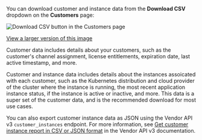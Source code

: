 You can download customer and instance data from the **Download CSV** dropdown on the **Customers** page:

![Download CSV button in the Customers page](/images/customers-download-csv.png)

[View a larger version of this image](/images/customers-download-csv.png)

Customer data includes details about your customers, such as the customer's channel assignment, license entitlements, expiration date, last active timestamp, and more.

Customer and instance data includes details about the instances assoicated with each customer, such as the Kubernetes distribution and cloud provider of the cluster where the instance is running, the most recent application instance status, if the instance is active or inactive, and more. This data is a super set of the customer data, and is the recommended download for most use cases.

You can also export customer instance data as JSON using the Vendor API v3 `customer_instances` endpoint. For more information, see [Get customer instance report in CSV or JSON format](https://replicated-vendor-api.readme.io/reference/listappcustomerinstances) in the Vendor API v3 documentation.